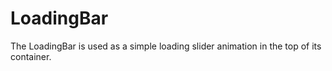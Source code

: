 
<Meta title="MDX|LoadingBar" component={LoadingBar} />

# LoadingBar

The LoadingBar is used as a simple loading slider animation in the top of its container.

<Canvas of={LoadingBarStories.Basic} />

<ArgTypes of={LoadingBar} />
